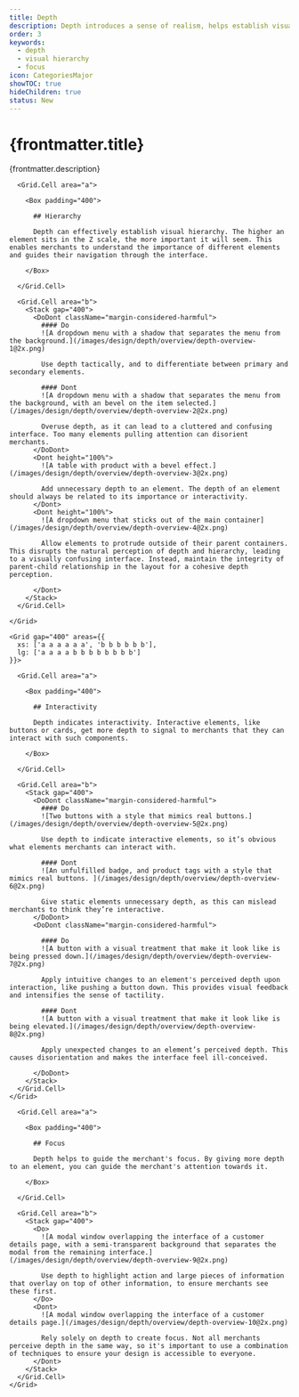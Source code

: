 ```yaml
---
title: Depth
description: Depth introduces a sense of realism, helps establish visual hierarchy, and creates focus.
order: 3
keywords:
  - depth
  - visual hierarchy
  - focus
icon: CategoriesMajor
showTOC: true
hideChildren: true
status: New
---
```


# {frontmatter.title}

<Lede>{frontmatter.description}</Lede>

<Subnav />
<Stack gap="800">
<Card height="100%">
    <Grid gap="400" areas={{
      xs: ['a a a a a a', 'b b b b b b'],
      lg: ['a a a a b b b b b b b b']
    }}>

      <Grid.Cell area="a">

        <Box padding="400">

          ## Hierarchy

          Depth can effectively establish visual hierarchy. The higher an element sits in the Z scale, the more important it will seem. This enables merchants to understand the importance of different elements and guides their navigation through the interface.

        </Box>

      </Grid.Cell>

      <Grid.Cell area="b">
        <Stack gap="400">
          <DoDont className="margin-considered-harmful">
            #### Do
            ![A dropdown menu with a shadow that separates the menu from the background.](/images/design/depth/overview/depth-overview-1@2x.png)

            Use depth tactically, and to differentiate between primary and secondary elements.

            #### Dont
            ![A dropdown menu with a shadow that separates the menu from the background, with an bevel on the item selected.](/images/design/depth/overview/depth-overview-2@2x.png)

            Overuse depth, as it can lead to a cluttered and confusing interface. Too many elements pulling attention can disorient merchants.
          </DoDont>
          <Dont height="100%">
            ![A table with product with a bevel effect.](/images/design/depth/overview/depth-overview-3@2x.png)

            Add unnecessary depth to an element. The depth of an element should always be related to its importance or interactivity.
          </Dont>
          <Dont height="100%">
            ![A dropdown menu that sticks out of the main container](/images/design/depth/overview/depth-overview-4@2x.png)

            Allow elements to protrude outside of their parent containers. This disrupts the natural perception of depth and hierarchy, leading to a visually confusing interface. Instead, maintain the integrity of parent-child relationship in the layout for a cohesive depth perception.

          </Dont>
        </Stack>
      </Grid.Cell>

    </Grid>

</Card>
<Card>

    <Grid gap="400" areas={{
      xs: ['a a a a a a', 'b b b b b b'],
      lg: ['a a a a b b b b b b b b']
    }}>

      <Grid.Cell area="a">

        <Box padding="400">

          ## Interactivity

          Depth indicates interactivity. Interactive elements, like buttons or cards, get more depth to signal to merchants that they can interact with such components.

        </Box>

      </Grid.Cell>

      <Grid.Cell area="b">
        <Stack gap="400">
          <DoDont className="margin-considered-harmful">
            #### Do
            ![Two buttons with a style that mimics real buttons.](/images/design/depth/overview/depth-overview-5@2x.png)

            Use depth to indicate interactive elements, so it’s obvious what elements merchants can interact with.

            #### Dont
            ![An unfulfilled badge, and product tags with a style that mimics real buttons. ](/images/design/depth/overview/depth-overview-6@2x.png)

            Give static elements unnecessary depth, as this can mislead merchants to think they’re interactive.
          </DoDont>
          <DoDont className="margin-considered-harmful">

            #### Do
            ![A button with a visual treatment that make it look like is being pressed down.](/images/design/depth/overview/depth-overview-7@2x.png)

            Apply intuitive changes to an element's perceived depth upon interaction, like pushing a button down. This provides visual feedback and intensifies the sense of tactility.

            #### Dont
            ![A button with a visual treatment that make it look like is being elevated.](/images/design/depth/overview/depth-overview-8@2x.png)

            Apply unexpected changes to an element’s perceived depth. This causes disorientation and makes the interface feel ill-conceived.

          </DoDont>
        </Stack>
      </Grid.Cell>
    </Grid>

  </Card>
<Card>
    <Grid gap="400" areas={{
      xs: ['a a a a a a',  'b b b b b b'],
      lg: ['a a a a b b b b b b b b']
    }}>

      <Grid.Cell area="a">

        <Box padding="400">

          ## Focus

          Depth helps to guide the merchant's focus. By giving more depth to an element, you can guide the merchant's attention towards it.

        </Box>

      </Grid.Cell>

      <Grid.Cell area="b">
        <Stack gap="400">
          <Do>
            ![A modal window overlapping the interface of a customer details page, with a semi-transparent background that separates the modal from the remaining interface.](/images/design/depth/overview/depth-overview-9@2x.png)

            Use depth to highlight action and large pieces of information that overlay on top of other information, to ensure merchants see these first.
          </Do>
          <Dont>
            ![A modal window overlapping the interface of a customer details page.](/images/design/depth/overview/depth-overview-10@2x.png)

            Rely solely on depth to create focus. Not all merchants perceive depth in the same way, so it's important to use a combination of techniques to ensure your design is accessible to everyone.
          </Dont>
        </Stack>
      </Grid.Cell>
    </Grid>

  </Card>
</Stack>
